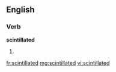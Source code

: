==English==

===Verb===
'''scintillated'''

# {{past of|[[scintillate]]}}

[[fr:scintillated]]
[[mg:scintillated]]
[[vi:scintillated]]